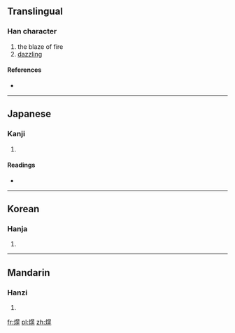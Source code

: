 ==Translingual==

===Han character===
{{Han char|rn=86|rad=火|as=10|sn=14|four=9681<sub>1</sub>|canj=火日火山 (FAFU)}}

# the blaze of fire
# [[dazzling]]

====References====
* {{Han ref|kx=0678.330|dkj=19280|dj=1090.220|hdz=32223.040|uh=7180|ud=29056|bh=E2BD|bd=58045}}

----

==Japanese==

===Kanji===
{{ja-kanji|grade=|rs=火10}}

# {{defn|Japanese|sort=火10}}

====Readings====
* {{ja-readings|on=[[よう]] (yō), [[きょう]] (kyō), [[こう]] (kō)|kun=[[さかん]] (sakan)}}

----

==Korean==

===Hanja===
{{ko-hanja|hangeul=엽|eumhun=|rv=yeop|mr=yŏp|y=yep}}

# {{defn|Korean|sort=火10}}

----

==Mandarin==

===Hanzi===
{{cmn-hanzi|pin=[[huǎng]] ([[huang3]])|wg=huang<sup>3</sup>}}

# {{defn|Mandarin|sort=火10}}

[[fr:熀]]
[[pl:熀]]
[[zh:熀]]